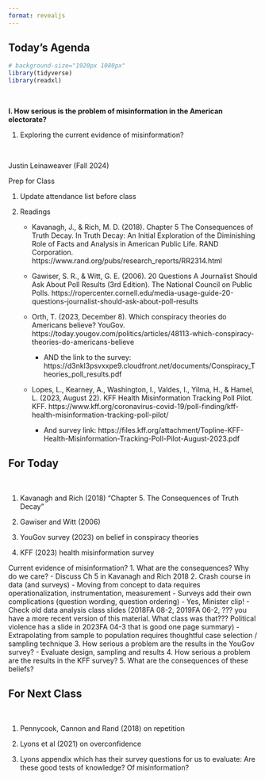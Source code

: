 ```yaml
---
format: revealjs
---
```


## Today's Agenda {background-image="Images/background-white_house_graphic_v4_muted_text2.png" .center}

```r
# background-size="1920px 1080px"
library(tidyverse)
library(readxl)
```

<br>

::: {.r-fit-text}

**I. How serious is the problem of misinformation in the American electorate?**

1. Exploring the current evidence of misinformation?

:::

<br>

::: r-stack
Justin Leinaweaver (Fall 2024)
:::

::: notes
Prep for Class

1. Update attendance list before class

2. Readings
    - Kavanagh, J., & Rich, M. D. (2018). Chapter 5 The Consequences of Truth Decay. In Truth Decay: An Initial Exploration of the Diminishing Role of Facts and Analysis in American Public Life. RAND Corporation. https://www.rand.org/pubs/research_reports/RR2314.html

    - Gawiser, S. R., & Witt, G. E. (2006). 20 Questions A Journalist Should Ask About Poll Results (3rd Edition). The National Council on Public Polls. https://ropercenter.cornell.edu/media-usage-guide-20-questions-journalist-should-ask-about-poll-results
    
    - Orth, T. (2023, December 8). Which conspiracy theories do Americans believe? YouGov. https://today.yougov.com/politics/articles/48113-which-conspiracy-theories-do-americans-believe
        - AND the link to the survey: https://d3nkl3psvxxpe9.cloudfront.net/documents/Conspiracy_Theories_poll_results.pdf
    
    - Lopes, L., Kearney, A., Washington, I., Valdes, I., Yilma, H., & Hamel, L. (2023, August 22). KFF Health Misinformation Tracking Poll Pilot. KFF. https://www.kff.org/coronavirus-covid-19/poll-finding/kff-health-misinformation-tracking-poll-pilot/
        - And survey link: https://files.kff.org/attachment/Topline-KFF-Health-Misinformation-Tracking-Poll-Pilot-August-2023.pdf


:::




## For Today {background-image="Images/background-blue_triangles_flipped.png" .center}

<br>

1. Kavanagh and Rich (2018) "Chapter 5. The Consequences of Truth Decay"

2. Gawiser and Witt (2006)

3. YouGov survey (2023) on belief in conspiracy theories

4. KFF (2023) health misinformation survey

::: notes

Current evidence of misinformation?
1. What are the consequences? Why do we care?
- Discuss Ch 5 in Kavanagh and Rich 2018
2. Crash course in data (and surveys)
- Moving from concept to data requires operationalization, instrumentation, measurement
- Surveys add their own complications (question wording, question ordering) 
- Yes, Minister clip!
- Check old data analysis class slides (2018FA 08-2, 2019FA 06-2, ??? you have a more recent version of this material. What class was that??? Political violence has a slide in 2023FA 04-3 that is good one page summary)
- Extrapolating from sample to population requires thoughtful case selection / sampling technique
3. How serious a problem are the results in the YouGov survey?
- Evaluate design, sampling and results
4. How serious a problem are the results in the KFF survey?
5. What are the consequences of these beliefs? 

:::



## For Next Class {background-image="Images/background-blue_triangles_flipped.png" .center}

<br>

1. Pennycook, Cannon and Rand (2018) on repetition

2. Lyons et al (2021) on overconfidence

3. Lyons appendix which has their survey questions for us to evaluate: Are these good tests of knowledge? Of misinformation?

::: notes

:::